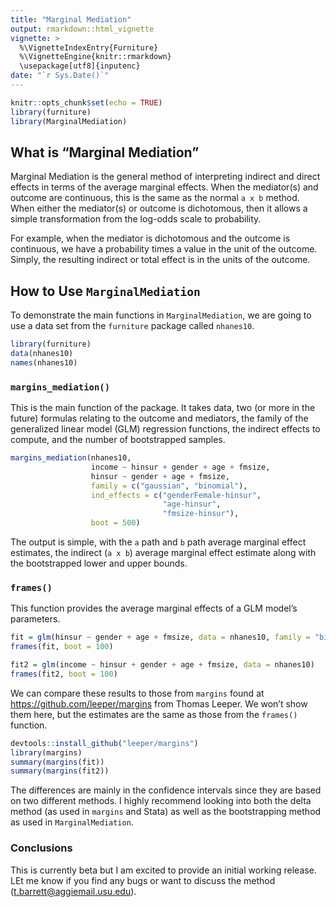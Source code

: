 ```yaml
---
title: "Marginal Mediation"
output: rmarkdown::html_vignette
vignette: >
  %\VignetteIndexEntry{Furniture}
  %\VignetteEngine{knitr::rmarkdown}
  \usepackage[utf8]{inputenc}
date: "`r Sys.Date()`"
---
```


```r
knitr::opts_chunk$set(echo = TRUE)
library(furniture)
library(MarginalMediation)
```

## What is "Marginal Mediation"

Marginal Mediation is the general method of interpreting indirect and direct effects in terms of the average marginal effects. When the mediator(s) and outcome are continuous, this is the same as the normal `a x b` method. When either the mediator(s) or outcome is dichotomous, then it allows a simple transformation from the log-odds scale to probability. 

For example, when the mediator is dichotomous and the outcome is continuous, we have a probability times a value in the unit of the outcome. Simply, the resulting indirect or total effect is in the units of the outcome.

## How to Use `MarginalMediation`

To demonstrate the main functions in `MarginalMediation`, we are going to use a data set from the `furniture` package called `nhanes10`.

```r
library(furniture)
data(nhanes10)
names(nhanes10)
```

### `margins_mediation()`

This is the main function of the package. It takes data, two (or more in the future) formulas relating to the outcome and mediators, the family of the generalized linear model (GLM) regression functions, the indirect effects to compute, and the number of bootstrapped samples.

```r
margins_mediation(nhanes10,
                  income ~ hinsur + gender + age + fmsize,
                  hinsur ~ gender + age + fmsize,
                  family = c("gaussian", "binomial"),
                  ind_effects = c("genderFemale-hinsur",
                                  "age-hinsur",
                                  "fmsize-hinsur"),
                  boot = 500)
```

The output is simple, with the `a` path and `b` path average marginal effect estimates, the indirect (`a x b`) average marginal effect estimate along with the bootstrapped lower and upper bounds.

### `frames()`

This function provides the average marginal effects of a GLM model's parameters.

```r
fit = glm(hinsur ~ gender + age + fmsize, data = nhanes10, family = "binomial")
frames(fit, boot = 100)

fit2 = glm(income ~ hinsur + gender + age + fmsize, data = nhanes10)
frames(fit2, boot = 100)
```

We can compare these results to those from `margins` found at [https://github.com/leeper/margins](https://github.com/leeper/margins) from Thomas Leeper. We won't show them here, but the estimates are the same as those from the `frames()` function.
```r
devtools::install_github("leeper/margins")
library(margins)
summary(margins(fit))
summary(margins(fit2))
```
The differences are mainly in the confidence intervals since they are based on two different methods. I highly recommend looking into both the delta method (as used in `margins` and Stata) as well as the bootstrapping method as used in `MarginalMediation`.


### Conclusions

This is currently beta but I am excited to provide an initial working release. LEt me know if you find any bugs or want to discuss the method (<t.barrett@aggiemail.usu.edu>).

